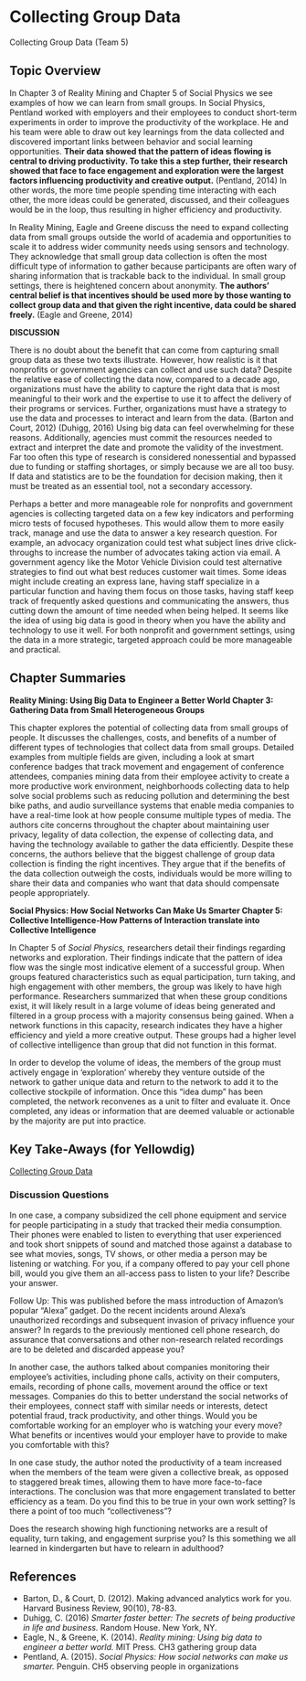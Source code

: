 # Collecting Group Data

Collecting Group Data (Team 5)

## Topic Overview

In Chapter 3 of Reality Mining and Chapter 5 of Social Physics we see examples of how we can learn from small groups. In Social Physics, Pentland worked with employers and their employees to conduct short-term experiments in order to improve the productivity of the workplace. He and his team were able to draw out key learnings from the data collected and discovered important links between behavior and social learning opportunities. **Their data showed that the pattern of ideas flowing is central to driving productivity. To take this a step further, their research showed that face to face engagement and exploration were the largest factors influencing productivity and creative output.** (Pentland, 2014) In other words, the more time people spending time interacting with each other, the more ideas could be generated, discussed, and their colleagues would be in the loop, thus resulting in higher efficiency and productivity. 

In Reality Mining, Eagle and Greene discuss the need to expand collecting data from small groups outside the world of academia and opportunities to scale it to address wider community needs using sensors and technology. They acknowledge that small group data collection is often the most difficult type of information to gather because participants are often wary of sharing information that is trackable back to the individual. In small group settings, there is heightened concern about anonymity. **The authors’ central belief is that incentives should be used more by those wanting to collect group data and that given the right incentive, data could be shared freely.** (Eagle and Greene, 2014)

**DISCUSSION**

There is no doubt about the benefit that can come from capturing small group data as these two texts illustrate. However, how realistic is it that nonprofits or government agencies can collect and use such data? Despite the relative ease of collecting the data now, compared to a decade ago, organizations must have the ability to capture the right data that is most meaningful to their work and the expertise to use it to affect the delivery of their programs or services. Further, organizations must have a strategy to use the data and processes to interact and learn from the data. (Barton and Court, 2012) (Duhigg, 2016) Using big data can feel overwhelming for these reasons. Additionally, agencies must commit the resources needed to extract and interpret the date and promote the validity of the investment. Far too often this type of research is considered nonessential and bypassed due to funding or staffing shortages, or simply because we are all too busy. If data and statistics are to be the foundation for decision making, then it must be treated as an essential tool, not a secondary accessory. 

Perhaps a better and more manageable role for nonprofits and government agencies is collecting targeted data on a few key indicators and performing micro tests of focused hypotheses. This would allow them to more easily track, manage and use the data to answer a key research question. For example, an advocacy organization could test what subject lines drive click-throughs to increase the number of advocates taking action via email. A government agency like the Motor Vehicle Division could test alternative strategies to find out what best reduces customer wait times. Some ideas might include creating an express lane, having staff specialize in a particular function and having them focus on those tasks, having staff keep track of frequently asked questions and communicating the answers, thus cutting down the amount of time needed when being helped. It seems like the idea of using big data is good in theory when you have the ability and technology to use it well. For both nonprofit and government settings, using the data in a more strategic, targeted approach could be more manageable and practical. 

## Chapter Summaries

**Reality Mining: Using Big Data to Engineer a Better World
Chapter 3: Gathering Data from Small Heterogeneous Groups**

This chapter explores the potential of collecting data from small groups of people. It discusses the challenges, costs, and benefits of a number of different types of technologies that collect data from small groups. Detailed examples from multiple fields are given, including a look at smart conference badges that track movement and engagement of conference attendees, companies mining data from their employee activity to create a more productive work environment, neighborhoods collecting data to help solve social problems such as reducing pollution and determining the best bike paths, and audio surveillance systems that enable media companies to have a real-time look at how people consume multiple types of media. The authors cite concerns throughout the chapter about maintaining user privacy, legality of data collection, the expense of collecting data, and having the technology available to gather the data efficiently. Despite these concerns, the authors believe that the biggest challenge of group data collection is finding the right incentives. They argue that if the benefits of the data collection outweigh the costs, individuals would be more willing to share their data and companies who want that data should compensate people appropriately.

**Social Physics: How Social Networks Can Make Us Smarter
Chapter 5: Collective Intelligence-How Patterns of Interaction translate into Collective Intelligence**

In Chapter 5 of *Social Physics,* researchers detail their findings regarding networks and exploration. Their findings indicate that the pattern of idea flow was the single most indicative element of a successful group.  When groups featured characteristics such as equal participation, turn taking, and high engagement with other members, the group was likely to have high performance. Researchers summarized that when these group conditions exist, it will likely result in a large volume of ideas being generated and filtered in a group process with a majority consensus being gained. When a network functions in this capacity, research indicates they have a higher efficiency and yield a more creative output.  These groups had a higher level of collective intelligence than group that did not function in this format.

In order to develop the volume of ideas, the members of the group must actively engage in ‘exploration’ whereby they venture outside of the network to gather unique data and return to the network to add it to the collective stockpile of information. Once this “idea dump” has been completed, the network reconvenes as a unit to filter and evaluate it. Once completed, any ideas or information that are deemed valuable or actionable by the majority are put into practice. 

## Key Take-Aways (for Yellowdig)

[Collecting Group Data](https://youtu.be/rVVe32ORLts)

### Discussion Questions

In one case, a company subsidized the cell phone equipment and service for people participating in a study that tracked their media consumption. Their phones were enabled to listen to everything that user experienced and took short snippets of sound and matched those against a database to see what movies, songs, TV shows, or other media a person may be listening or watching. For you, if a company offered to pay your cell phone bill, would you give them an all-access pass to listen to your life? Describe your answer.

Follow Up: This was published before the mass introduction of Amazon’s popular “Alexa” gadget. Do the recent incidents around Alexa’s unauthorized recordings and subsequent invasion of privacy influence your answer? In regards to the previously mentioned cell phone research, do assurance that conversations and other non-research related recordings are to be deleted and discarded appease you? 

In another case, the authors talked about companies monitoring their employee’s activities, including phone calls, activity on their computers, emails, recording of phone calls, movement around the office or text messages. Companies do this to better understand the social networks of their employees, connect staff with similar needs or interests, detect potential fraud, track productivity, and other things. Would you be comfortable working for an employer who is watching your every move? What benefits or incentives would your employer have to provide to make you comfortable with this?

In one case study, the author noted the productivity of a team increased when the members of the team were given a collective break, as opposed to staggered break times, allowing them to have more face-to-face interactions. The conclusion was that more engagement translated to better efficiency as a team. Do you find this to be true in your own work setting? Is there a point of too much “collectiveness”?

Does the research showing high functioning networks are a result of equality, turn taking, and engagement surprise you? Is this something we all learned in kindergarten but have to relearn in adulthood?

## References

* Barton, D., & Court, D. (2012). Making advanced analytics work for you. Harvard Business Review, 90(10), 78-83. 
* Duhigg, C. (2016) *Smarter faster better: The secrets of being productive in life and business.* Random House. New York, NY.
* Eagle, N., & Greene, K. (2014). *Reality mining: Using big data to engineer a better world.* MIT Press. CH3 gathering group data  
* Pentland, A. (2015). *Social Physics: How social networks can make us smarter.* Penguin. CH5 observing people in organizations  
